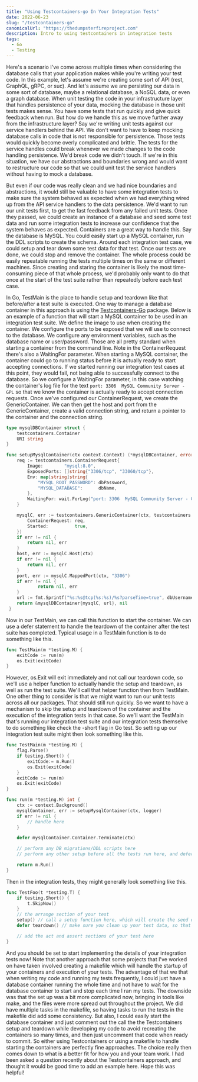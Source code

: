 ```yaml
---
title: "Using Testcontainers-go In Your Integration Tests"
date: 2022-06-23
slug: "/testcontainers-go"
canonicalUrl: "https://thedumpsterfireproject.com"
description: Intro to using testcontainers in integration tests
tags:
  - Go
  - Testing
---
```


Here's a scenario I've come across multiple times when considering the database calls that your application makes
while you're writing your test code. In this example, let's assume we're creating some sort of API (rest, GraphQL, gRPC, or suc).
And let's assume we are persisting our data in some sort of database, maybe a relational database, a NoSQL data, or even a graph database.
When unit testing the code in your infrastructure layer that handles persistence of your data, mocking the database in those
unit tests makes sense. You have some tests that run quickly and give quick feedback when run. But how do we handle this as we
move further away from the infrastructure layer? Say we're writing unit tests against our service handlers behind the API. We
don't want to have to keep mocking database calls in code that is not responsible for persistence. Those tests would quickly
become overly complicated and brittle. The tests for the service handles could break whenever we made changes to the code handling persistence.
We'd break code we didn't touch. If we're in this situation, we have our abstractions and boundaries wrong and would want to
restructure our code so that we could unit test the service handlers without having to mock a database.

But even if our code was really clean and we had nice boundaries and abstractions, it would still be valuable to have some
integration tests to make sure the system behaved as expected when we had everything wired up from the API service handlers
to the data persistence. We'd want to run our unit tests first, to get the fast feedback from any failed unit tests. Once they
passed, we could create an instance of a database and seed some test data and run some integration tests to increase our
confidence that the system behaves as expected. Containers are a great way to handle this. Say the database is MySQL. You could
easily start up a MySQL container, run the DDL scripts to create the schema.  Around each integration test case, we could setup
and tear down some test data for that test. Once our tests are done, we could stop and remove the container. The whole process
could be easily repeatable running the tests multiple times on the same or different machines. Since creating and staring the container
is likely the most time-consuming piece of that whole process, we'd probably only want to do that once at the start of the test
suite rather than repeatedly before each test case.

In Go, TestMain is the place to handle setup and teardown like that before/after a test suite is executed. One way to manage
a database container in this approach is using the [Testcontainers-Go](https://golang.testcontainers.org) package. Below is
an example of a function that will start a MySQL container to be used in an integration test suite. We define the image to use
when creating the container. We configure the ports to be exposed that we will use to connect to the database. We configure
any environment variables, such as the database name or user/password. Those are all pretty standard when starting a container
from the command line. Note in the ContainerRequest there's also a WaitingFor parameter. When starting a MySQL container, the
container could go to running status before it is actually ready to start accepting connections. If we started running our integration
test cases at this point, they would fail, not being able to successfully connect to the database. So we configure a WaitingFor parameter,
in this case watching the container's log file for the text `port: 3306  MySQL Community Server - GPL` so that we know the container
is actually ready to accept connection requests. Once we've configured our ContainerRequest, we create the GenericContainer.
We can then get the host and port from the GenericContainer, create a valid connection string, and return a pointer to the container
and the connection string.

```go
type mysqlDBContainer struct {
    testcontainers.Container
    URI string
}

func setupMysqlContainer(ctx context.Context) (*mysqlDBContainer, error) {
    req := testcontainers.ContainerRequest{
        Image:        "mysql:8.0",
        ExposedPorts: []string{"3306/tcp", "33060/tcp"},
        Env: map[string]string{
            "MYSQL_ROOT_PASSWORD": dbPassword,
            "MYSQL_DATABASE":      dbName,
        },
        WaitingFor: wait.ForLog("port: 3306  MySQL Community Server - GPL"),
    }

    mysqlC, err := testcontainers.GenericContainer(ctx, testcontainers.GenericContainerRequest{
        ContainerRequest: req,
        Started:          true,
    })
    if err != nil {
        return nil, err
    }
    host, err := mysqlC.Host(ctx)
    if err != nil {
        return nil, err
    }
    port, err := mysqlC.MappedPort(ctx, "3306")
    if err != nil {
 		    return nil, err
    }
    url := fmt.Sprintf("%s:%s@tcp(%s:%s)/%s?parseTime=true", dbUsername, dbPassword, host, port.Port(), dbName)
    return &mysqlDBContainer{mysqlC, url}, nil
 }
```

Now in our TestMain, we can call this function to start the container. We can use a defer statement to handle the teardown of
the container after the test suite has completed. Typical usage in a TestMain function is to do something like this.

```go
func TestMain(m *testing.M) {
    exitCode := run(m)
    os.Exit(exitCode)
}
```

However, os.Exit will exit immediately and not call our teardown code, so we'll use a helper function to actually handle the setup
and teardown, as well as run the test suite. We'll call that helper function then from TestMain. One other thing to consider is 
that we might want to run our unit tests across all our packages. That should still run quickly. So we want to have a mechanism
to skip the setup and teardown of the container and the execution of the integration tests in that case. So we'll want the TestMain
that's running our integration test suite and our integration tests themselve to do something like check the -short flag in Go test.
So setting up our integration test suite might then look something like this.

```go
func TestMain(m *testing.M) {
    flag.Parse()
    if testing.Short() {
        exitCode:= m.Run()
        os.Exit(exitCode)
    }
    exitCode := run(m)
    os.Exit(exitCode)
}

func run(m *testing.M) int {
    ctx := context.Background()
    mysqlContainer, err := setupMysqlContainer(ctx, logger)
    if err != nil {
        // handle here
    }

    defer mysqlContainer.Container.Terminate(ctx)

    // perform any DB migrations/DDL scripts here
    // perform any other setup before all the tests run here, and defer any teardown

    return m.Run()
}
```

Then in the integration tests, they might generally look something like this.

```go
func TestFoo(t *testing.T) {
    if testing.Short() {
        t.SkipNow()
    }
    // the arrange section of your test
    setup() // call a setup function here, which will create the seed data required for this test
    defer teardown() // make sure you clean up your test data, so that side effects don't bleed over to other tests

    // add the act and assert sections of your test here
}
```

And you should be set to start implementing the details of your integration tests now!  Note that another approach that some projects
that I've worked on have taken involved creating a makefile which will handle the startup of your containers and execution of your tests.
The advantage of that we that when writing my code and running my tests frequently, I could just have a database container running the whole
time and not have to wait for the database container to start and stop each time I ran my tests. The downside was that the set up was a bit more
complicated now, bringing in tools like make, and the files were more spread out throughout the project. We did have multiple tasks in the makefile,
so having tasks to run the tests in the makefile did add some consistency. But also, I could easily start the database container and just
comment out the call the the Testcontainers setup and teardown while developing my code to avoid recreating the containers so many times, and then
just uncomment that code when ready to commit. So either using Testcontainers or using a makefile to handle starting the containers are
perfectly fine approaches. The choice really then comes down to what is a better fit for how you and your team work. I had been asked a question
recently about the Testcontainers approach, and thought it would be good time to add an example here.  Hope this was helpful!
